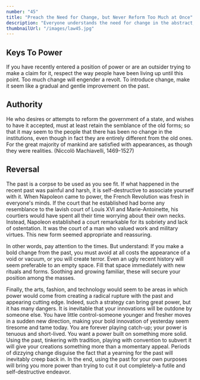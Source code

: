 ```yaml
---
number: "45"
title: "Preach the Need for Change, but Never Reform Too Much at Once"
description: "Everyone understands the need for change in the abstract, but on the day-to-day level people are creatures of habit. Too much innovation is traumatic, and will lead to revolt. If you are new to a position of power, or an outsider trying to build a power base, make a show of respecting the old way of doing things. If change is necessary, make it feel like a gentle improvement on the past."
thumbnailUrl: "/images/law45.jpg"
---
```


## Keys To Power

If you have recently entered a position of power or are an outsider trying to make a claim for it, respect the way people have been living up until this point. Too much change will engender a revolt. To introduce change, make it seem like a gradual and gentle improvement on the past.

## Authority

He who desires or attempts to reform the government of a state, and wishes to have it accepted, must at least retain the semblance of the old forms; so that it may seem to the people that there has been no change in the institutions, even though in fact they are entirely different from the old ones. For the great majority of mankind are satisfied with appearances, as though they were realities. (Niccolö Machiavelli, 1469-1527)

## Reversal

The past is a corpse to be used as you see fit. If what happened in the recent past was painful and harsh, it is self-destructive to associate yourself with it. When Napoleon came to power, the French Revolution was fresh in everyone's minds. If the court that he established had borne any resemblance to the lavish court of Louis XVI and Marie-Antoinette, his courtiers would have spent all their time worrying about their own necks. Instead, Napoleon established a court remarkable for its sobriety and lack of ostentation. It was the court of a man who valued work and military virtues. This new form seemed appropriate and reassuring.

In other words, pay attention to the times. But understand: If you make a bold change from the past, you must avoid at all costs the appearance of a void or vacuum, or you will create terror. Even an ugly recent history will seem preferable to an empty space. Fill that space immediately with new rituals and forms. Soothing and growing familiar, these will secure your position among the masses.

Finally, the arts, fashion, and technology would seem to be areas in which power would come from creating a radical rupture with the past and appearing cutting edge. Indeed, such a strategy can bring great power, but it has many dangers. It is inevitable that your innovations will be outdone by someone else. You have little control-someone younger and fresher moves in a sudden new direction, making your bold innovation of yesterday seem tiresome and tame today. You are forever playing catch-up; your power is tenuous and short-lived. You want a power built on something more solid. Using the past, tinkering with tradition, playing with convention to subvert it will give your creations something more than a momentary appeal. Periods of dizzying change disguise the fact that a yearning for the past will inevitably creep back in. In the end, using the past for your own purposes will bring you more power than trying to cut it out completely-a futile and self-destructive endeavor.
